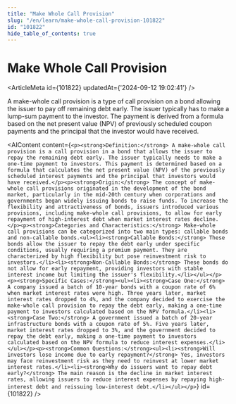 ```yaml
---
title: "Make Whole Call Provision"
slug: "/en/learn/make-whole-call-provision-101822"
id: "101822"
hide_table_of_contents: true
---
```



# Make Whole Call Provision

<ArticleMeta id={101822} updatedAt={'2024-09-12 19:02:41'} />
<div className='border-solid border-b border-t-0 my-4 border-[var(--ifm-color-gray-300)]' />

A make-whole call provision is a type of call provision on a bond allowing the issuer to pay off remaining debt early. The issuer typically has to make a lump-sum payment to the investor. The payment is derived from a formula based on the net present value (NPV) of previously scheduled coupon payments and the principal that the investor would have received.

<AIContent content={`<p><strong>Definition:</strong> A make-whole call provision is a call provision in a bond that allows the issuer to repay the remaining debt early. The issuer typically needs to make a one-time payment to investors. This payment is determined based on a formula that calculates the net present value (NPV) of the previously scheduled interest payments and the principal that investors would have received.</p><p><strong>Origin:</strong> The concept of make-whole call provisions originated in the development of the bond market, particularly in the mid-20th century when corporations and governments began widely issuing bonds to raise funds. To increase the flexibility and attractiveness of bonds, issuers introduced various provisions, including make-whole call provisions, to allow for early repayment of high-interest debt when market interest rates decline.</p><p><strong>Categories and Characteristics:</strong> Make-whole call provisions can be categorized into two main types: callable bonds and non-callable bonds.<ul><li><strong>Callable Bonds:</strong> These bonds allow the issuer to repay the debt early under specific conditions, usually requiring a premium payment. They are characterized by high flexibility but pose reinvestment risk to investors.</li><li><strong>Non-Callable Bonds:</strong> These bonds do not allow for early repayment, providing investors with stable interest income but limiting the issuer's flexibility.</li></ul></p><p><strong>Specific Cases:</strong><ul><li><strong>Case One:</strong> A company issued a batch of 10-year bonds with a coupon rate of 6% when market interest rates were high. Three years later, market interest rates dropped to 4%, and the company decided to exercise the make-whole call provision to repay the debt early, making a one-time payment to investors calculated based on the NPV formula.</li><li><strong>Case Two:</strong> A government issued a batch of 20-year infrastructure bonds with a coupon rate of 5%. Five years later, market interest rates dropped to 3%, and the government decided to repay the debt early, making a one-time payment to investors calculated based on the NPV formula to reduce interest expenses.</li></ul></p><p><strong>Common Questions:</strong><ul><li><strong>Will investors lose income due to early repayment?</strong> Yes, investors may face reinvestment risk as they need to reinvest at lower market interest rates.</li><li><strong>Why do issuers want to repay debt early?</strong> The main reason is the decline in market interest rates, allowing issuers to reduce interest expenses by repaying high-interest debt and reissuing low-interest debt.</li></ul></p>`} id={101822} />
